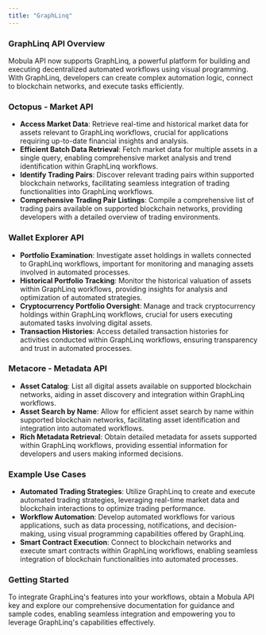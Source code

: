 ```yaml
---
title: "GraphLinq"
---
```


### GraphLinq API Overview

Mobula API now supports GraphLinq, a powerful platform for building and executing decentralized automated workflows using visual programming. With GraphLinq, developers can create complex automation logic, connect to blockchain networks, and execute tasks efficiently.

### Octopus - Market API

- **Access Market Data**: Retrieve real-time and historical market data for assets relevant to GraphLinq workflows, crucial for applications requiring up-to-date financial insights and analysis.
- **Efficient Batch Data Retrieval**: Fetch market data for multiple assets in a single query, enabling comprehensive market analysis and trend identification within GraphLinq workflows.
- **Identify Trading Pairs**: Discover relevant trading pairs within supported blockchain networks, facilitating seamless integration of trading functionalities into GraphLinq workflows.
- **Comprehensive Trading Pair Listings**: Compile a comprehensive list of trading pairs available on supported blockchain networks, providing developers with a detailed overview of trading environments.

### Wallet Explorer API

- **Portfolio Examination**: Investigate asset holdings in wallets connected to GraphLinq workflows, important for monitoring and managing assets involved in automated processes.
- **Historical Portfolio Tracking**: Monitor the historical valuation of assets within GraphLinq workflows, providing insights for analysis and optimization of automated strategies.
- **Cryptocurrency Portfolio Oversight**: Manage and track cryptocurrency holdings within GraphLinq workflows, crucial for users executing automated tasks involving digital assets.
- **Transaction Histories**: Access detailed transaction histories for activities conducted within GraphLinq workflows, ensuring transparency and trust in automated processes.

### Metacore - Metadata API

- **Asset Catalog**: List all digital assets available on supported blockchain networks, aiding in asset discovery and integration within GraphLinq workflows.
- **Asset Search by Name**: Allow for efficient asset search by name within supported blockchain networks, facilitating asset identification and integration into automated workflows.
- **Rich Metadata Retrieval**: Obtain detailed metadata for assets supported within GraphLinq workflows, providing essential information for developers and users making informed decisions.

### Example Use Cases

- **Automated Trading Strategies**: Utilize GraphLinq to create and execute automated trading strategies, leveraging real-time market data and blockchain interactions to optimize trading performance.
- **Workflow Automation**: Develop automated workflows for various applications, such as data processing, notifications, and decision-making, using visual programming capabilities offered by GraphLinq.
- **Smart Contract Execution**: Connect to blockchain networks and execute smart contracts within GraphLinq workflows, enabling seamless integration of blockchain functionalities into automated processes.

### Getting Started

To integrate GraphLinq's features into your workflows, obtain a Mobula API key and explore our comprehensive documentation for guidance and sample codes, enabling seamless integration and empowering you to leverage GraphLinq's capabilities effectively.
